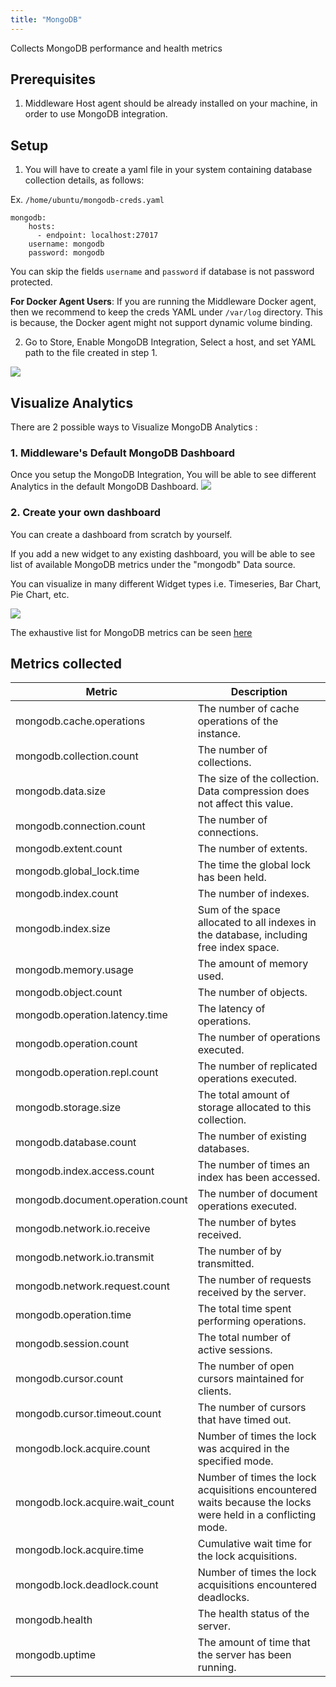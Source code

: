 ```yaml
---
title: "MongoDB"
---
```

Collects MongoDB performance and health metrics

Prerequisites
-------------
1.  Middleware Host agent should be already installed on your machine, in order to use MongoDB integration.

## Setup
1. You will have to create a yaml file in your system containing database collection details, as follows:

Ex. `/home/ubuntu/mongodb-creds.yaml`
```
mongodb:
    hosts:
      - endpoint: localhost:27017
    username: mongodb
    password: mongodb
```
<Note>You can skip the fields `username` and `password` if database is not password protected.</Note>

<Note><strong>For Docker Agent Users</strong>: If you are running the Middleware Docker agent, then we recommend to keep the creds YAML under `/var/log` directory. This is because, the Docker agent might not support dynamic volume binding.</Note>



2. Go to Store, Enable MongoDB Integration, Select a host, and set YAML path to the file created in step 1.
<img src="/images/integration/mongodb-store.png" />

## Visualize Analytics

There are 2 possible ways to Visualize MongoDB Analytics :

### 1. Middleware's Default MongoDB Dashboard
Once you setup the MongoDB Integration, You will be able to see different Analytics in the default MongoDB Dashboard.
<img src="/images/integration/mongodb-dashboard.png" />

### 2. Create your own dashboard
<p>You can create a dashboard from scratch by yourself.</p>
<p>If you add a new widget to any existing dashboard, you will be able to see list of available MongoDB metrics under the "mongodb" Data source.</p>
<p>You can visualize in many different Widget types i.e. Timeseries, Bar Chart, Pie Chart, etc.</p>

<img src="/images/integration/mongodb-custom-graphs.png" />

The exhaustive list for MongoDB metrics can be seen [here](#metrics-collected)

## Metrics collected

| Metric | Description |                                                                                     
| ------------------------------ | --------------------------------------------------------------------------------------------------- |
| mongodb.cache.operations       | The number of cache operations of the instance.                                                     |
| mongodb.collection.count       | The number of collections.                                                                           |
| mongodb.data.size              | The size of the collection. Data compression does not affect this value.                            |
| mongodb.connection.count       | The number of connections.                                                                           |
| mongodb.extent.count           | The number of extents.                                                                               |
| mongodb.global_lock.time       | The time the global lock has been held.                                                              |
| mongodb.index.count            | The number of indexes.                                                                               |
| mongodb.index.size             | Sum of the space allocated to all indexes in the database, including free index space.              |
| mongodb.memory.usage           | The amount of memory used.                                                                           |
| mongodb.object.count           | The number of objects.                                                                               |
| mongodb.operation.latency.time | The latency of operations.                                                                           |
| mongodb.operation.count        | The number of operations executed.                                                                   |
| mongodb.operation.repl.count   | The number of replicated operations executed.                                                        |
| mongodb.storage.size           | The total amount of storage allocated to this collection.                                            |
| mongodb.database.count         | The number of existing databases.                                                                    |
| mongodb.index.access.count     | The number of times an index has been accessed.                                                      |
| mongodb.document.operation.count | The number of document operations executed.                                                          |
| mongodb.network.io.receive     | The number of bytes received.                                                                        |
| mongodb.network.io.transmit    | The number of by transmitted.                                                                        |
| mongodb.network.request.count   | The number of requests received by the server.                                                       |
| mongodb.operation.time          | The total time spent performing operations.                                                          |
| mongodb.session.count           | The total number of active sessions.                                                                 |
| mongodb.cursor.count            | The number of open cursors maintained for clients.                                                   |
| mongodb.cursor.timeout.count    | The number of cursors that have timed out.                                                           |
| mongodb.lock.acquire.count      | Number of times the lock was acquired in the specified mode.                                         |
| mongodb.lock.acquire.wait_count | Number of times the lock acquisitions encountered waits because the locks were held in a conflicting mode. |
| mongodb.lock.acquire.time       | Cumulative wait time for the lock acquisitions.                                                      |
| mongodb.lock.deadlock.count     | Number of times the lock acquisitions encountered deadlocks.                                         |
| mongodb.health                 | The health status of the server.                                                                     |
| mongodb.uptime                 | The amount of time that the server has been running.                                                 |

